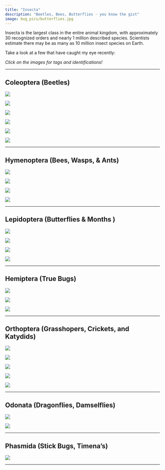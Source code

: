```yaml
---
title: "Insecta"
description: "Beetles, Bees, Butterflies - you know the gist"
image: bug_pics/butterflies.jpg
---
```


Insecta is the largest class in the entire animal kingdom, with approximately 30 recognized orders and nearly 1 million described species. Scientists estimate there may be as many as 10 million insect species on Earth. 

Take a look at a few that have caught my eye recently:

*Click on the images for tags and identifications!*

----

## Coleoptera (Beetles)

::: {layout="[[1, 1, 1], [1, 1, 1]]"}

![](bug_pics/IMG_4733.jpeg){.lightbox group="group1" 
description="*Nyctoporis carinata* (Flightless Darking Beetle)<br>CA: Sta Barbara Co<br>Sedgwick Reserve<br>20 May 2025<br>B. Ryan"}

![](bug_pics/IMG_4855.jpeg){.lightbox group="group1" 
description="*Temnoscheila chlorodia* (Pine Trogossitid Beetle)<br>CA: Sta Barbara Co<br>Sedgwick Reserve<br>29 May 2025<br>B. Ryan"}

![](bug_pics/IMG_2208.jpg){.lightbox group="group1" 
description="*Polyphylla decemlineata* (Ten-lined June Beeetle)<br>CA: Sta Barbara Co<br>UCSB<br>17 September 2024<br>B. Ryan"}

![](bug_pics/IMG_2209.jpg){.lightbox group="group1" 
description="*Polyphylla decemlineata* (Ten-lined June Beeetle)<br>CA: Sta Barbara Co<br>UCSB<br>17 September 2024<br>B. Ryan"}

![](bug_pics/poop.jpg){.lightbox group="group1" 
description="*Chrysochus cobaltinus* (Cobalt Milkweed Beetle)<br>CA: Sta Barbara Co<br>Sedgwick Reserve<br>9 July 2025<br>B. Ryan"}

![](bug_pics/IMG_4757.jpeg){.lightbox group="group1" 
description="*Trirhabda eriodictyonis* (Yerba Santa Beetle)<br>CA: Sta Barbara Co<br>Gibraltar Rd<br>22 May 2025<br>B. Ryan"}

:::

----

## Hymenoptera (Bees, Wasps, & Ants)

::: {layout="[1, 1, 1, 1]"}

![](bug_pics/IMG_3307.jpeg){.lightbox group="group2" 
description="Genus *Apis* (Honey Bees)<br>CA: Sta Barbara Co<br>Foothill Rd. Carpinteria<br>30 January 2025<br>B. Ryan"}


![](bug_pics/IMG_4471.jpeg){.lightbox group="group2" 
description="*Dasymutilla aureola* (Pacific Velvet Ant)<br>CA: Monterey Co<br>Carmel Valley<br>20 April 2025<br>B. Ryan"}


![](bug_pics/IMG_1468.jpeg){.lightbox group="group2" 
description="*Xylocopa sonorina* (Valley Carpenter Bee)<br>CA: Sta Barbara Co<br>Garden St<br>1 June 2025<br>A. Aceves"}

![](bug_pics/IMG_5442.jpeg){.lightbox group="group2" 
description="Family Pompillidae (Tarantula Hawk Wasp)<br>CA: Sta Barbara Co<br>Sedgwick Reserve<br>17 July 2025<br>B. Ryan"}


:::
----

## Lepidoptera (Butterflies & Months )

::: {layout="[1, 1, 1, 1]"}

![](bug_pics/mothy.jpg){.lightbox group="group1" 
description="*Ochlodes syvanoides* (Woodland Skipper)<br>CA: Sta Barbara<br>UCSB<br>29 July 2025<br>B. Ryan"}

![](bug_pics/IMG_4857.jpeg){.lightbox group="group3" 
description="*Argynnis callippe* ssp. *comstocki* (Comstock's Fritillary)<br>CA: Sta Barbara Co<br>Sedgwick reserve<br>29 May 2025<br>B. Ryan"}



![](bug_pics/cocoon.jpg){.lightbox group="group3" 
description="Family Nortontidae (Prominent Moths)<br>CA: Sta Barbara Co<br>Sedgwick Reserve<br>20 May 2025<br>B. Ryan"}

![](bug_pics/IMG_5415.jpeg){.lightbox group="group3" 
description="*Coenonympha california* (Common Ringlet)<br>CA: Sta Barbara Co<br>Sedgwick Reserve<br>9 July 2025<br>B. Ryan"}

:::

----

## Hemiptera (True Bugs)

::: {layout="[1, 1, 1]"}

![](bug_pics/spot.jpeg){.lightbox group="group4" 
description="*Lycorma delicatula* (Spotted Laternfly)<br>PA: Allegheny Co<br>Three Rivers Heritage Trail<br>9 July 2024<br>B. Ryan"}

![](bug_pics/IMG_1751.jpeg){.lightbox group="group4" 
description="*Homalodiscus vitripennis* (Glassy-winged Sharpshooter)<br>CA: Sta Barbara Co<br>Goleta<br>17 July 2024<br>B. Ryan"}

![](bug_pics/123.jpg){.lightbox group="group4" 
description="*Oncopeltus fasciatus* (Large Mikweed Bug)<br>CA: Sta Barbara Co<br>Sedgwick Reserve<br>16 July 2025<br>B. Ryan"}

:::

----

## Orthoptera (Grasshopers, Crickets, and Katydids)


::: {layout="[1, 1, 1, 1, 1]"}

![](bug_pics/grasshoper_seki.jpg){.lightbox group="group5" 
description="*Trimerotropis fontana* (Fontana Grasshoper)<br>CA: Tulare County<br>Kings Canyon<br>29 July 2025<br>B. Ryan"}

![](bug_pics/IMG_4836.jpeg){.lightbox group="group5" 
description="Family Tettigonidae (Katydid)<br>CA: Sta Barbara Co<br>Goleta<br>27 May 2025<br>B. Ryan"}

![](bug_pics/IMG_4837.jpeg){.lightbox group="group5" 
description="Family Tettigonidae (Katydid)<br>CA: Sta Barbara Co<br>Goleta<br>9 July 2025<br>B. Ryan"}

![](bug_pics/IMG_5427.jpeg){.lightbox group="group5" 
description="Family Acrididae (Grasshopper)<br>CA: Sta Barbara Co<br>Sedgwick reserve<br>20 May 2025<br>B. Ryan"}

![](bug_pics/IMG_5432.jpeg){.lightbox group="group5" 
description="Family Acrididae (Grasshopper)<br>CA: Sta Barbara Co<br>Sedgwick reserve<br>20 May 2025<br>B. Ryan"}

:::

---

## Odonata (Dragonflies, Damselflies)

::: {layout="[1, 1]"}

![](bug_pics/IMG_4811.jpeg){.lightbox group="group6" 
description="*Rhionaeschna multicolor* (Blue-eyed darner)<br>CA: Sta Barbara Co<br>Goleta<br>27 May 2025<br>B. Ryan"}

![](bug_pics/IMG_4880.jpeg){.lightbox group="group6" 
description="*hetaerina americana* (American Rubyspot)<br>CA: Sta Barbara Co<br>Refugio Rd.<br>7 May 2025<br>B. Ryan"}

:::

----

## Phasmida (Stick Bugs, Timena's)

![](bug_pics/IMG_1364.jpeg){.lightbox group="group7" 
description="*Timema cristinae* (Christinas Timema)<br>CA: Sta Barbara Co<br>Gibraltar Rd<br>22 May 2025<br>B. Ryan"}

----

